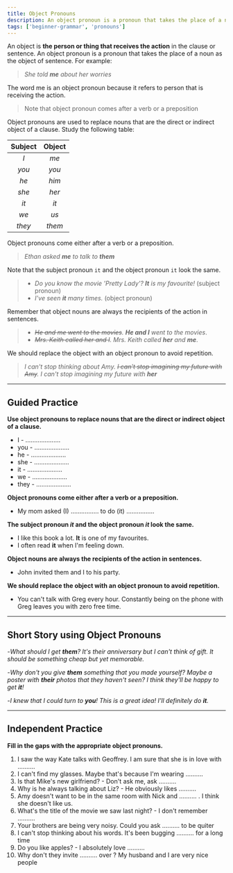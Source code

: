 ```yaml
---
title: Object Pronouns
description: An object pronoun is a pronoun that takes the place of a noun as the object of sentence
tags: ['beginner-grammar', 'pronouns']
---
```


An object is **the person or thing that receives the action** in the clause or sentence. An object pronoun is a pronoun that takes the place of a noun as the object of sentence. For example:

> _She told **me** about her worries_

The word me is an object pronoun because it refers to person that is receiving the action.

> Note that object pronoun comes after a verb or a preposition

Object pronouns are used to replace nouns that are the direct or indirect object of a clause. Study the following table:

| Subject | Object |
| :-----: | :----: |
|   _I_   |  _me_  |
|  _you_  | _you_  |
|  _he_   | _him_  |
|  _she_  | _her_  |
|  _it_   |  _it_  |
|  _we_   |  _us_  |
| _they_  | _them_ |

Object pronouns come either after a verb or a preposition.

> _Ethan asked **me** to talk to **them**_

Note that the subject pronoun `it` and the object pronoun `it` look the same.

> - _Do you know the movie 'Pretty Lady'? **It** is my favourite!_ (subject pronoun)
> - _I've seen **it** many times._ (object pronoun)

Remember that object nouns are always the recipients of the action in sentences.

> - _~~He and me went to the movies~~. **He and I** went to the movies_.
> - _~~Mrs. Keith called her and I~~. Mrs. Keith called **her** and **me**_.

We should replace the object with an object pronoun to avoid repetition.

> _I can't stop thinking about Amy. ~~I can't stop imagining my future with Amy~~. I can't stop imagining my future with **her**_

---

## Guided Practice

**Use object pronouns to replace nouns that are the direct or indirect object of a clause.**

- I - .................... <InfoTooltip label='me' />
- you - .................... <InfoTooltip label='you' />
- he - .................... <InfoTooltip label='him' />
- she - .................... <InfoTooltip label='her' />
- it - .................... <InfoTooltip label='it' />
- we - .................... <InfoTooltip label='us' />
- they - .................... <InfoTooltip label='them' />

**Object pronouns come either after a verb or a preposition.**

- My mom asked (I) ................ <InfoTooltip label='me' /> to do (it) ................ <InfoTooltip label='it' />

**The subject pronoun _it_ and the object pronoun _it_ look the same.**

- I like this book a lot. **It** is one of my favourites. <InfoTooltip label='subject pronoun' />
- I often read **it** when I'm feeling down. <InfoTooltip label='object pronoun' />

**Object nouns are always the recipients of the action in sentences.**

- John invited them and I to his party. <InfoTooltip label='John invited them and me to his party.' />

**We should replace the object with an object pronoun to avoid repetition.**

- You can't talk with Greg every hour. Constantly being on the phone with Greg leaves you with zero free time. <InfoTooltip label='Contstantly being on the phone with him leaves you with zero free time.' />

---

## Short Story using Object Pronouns

-_What should I get **them**? It's their anniversary but I can't think of gift. It should be something cheap but yet memorable._

-_Why don't you give **them** something that you made yourself? Maybe a poster with **their** photos that they haven't seen? I think they'll be happy to get **it**!_

-_I knew that I could turn to **you**! This is a great idea! I'll definitely do **it**._

---

## Independent Practice

**Fill in the gaps with the appropriate object pronouns.**

1. I saw the way Kate talks with Geoffrey. I am sure that she is in love with .......... <InfoTooltip label='him' />
2. I can't find my glasses. Maybe that's because I'm wearing .......... <InfoTooltip label='them' />
3. Is that Mike's new girlfriend? - Don't ask me, ask .......... <InfoTooltip label='them' />
4. Why is he always talking about Liz? - He obviously likes .......... <InfoTooltip label='her' />
5. Amy doesn't want to be in the same room with Nick and .......... . I think she doesn't like us. <InfoTooltip label='me' />
6. What's the title of the movie we saw last night? - I don't remember .......... <InfoTooltip label='it' />
7. Your brothers are being very noisy. Could you ask .......... to be quiter <InfoTooltip label='them' />
8. I can't stop thinking about his words. It's been bugging .......... for a long time <InfoTooltip label='me' />
9. Do you like apples? - I absolutely love .......... <InfoTooltip label='them' />
10. Why don't they invite .......... over ? My husband and I are very nice people <InfoTooltip label='us' />
